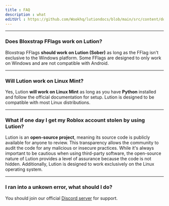 ```yaml
---
title : FAQ
description : what
editUrl : https://github.com/Wookhq/lutiondocs/blob/main/src/content/docs/lution/faq.mdx
---
```


***
### Does Bloxstrap FFlags work on Lution?
Bloxstrap FFlags **should work on Lution (Sober)** as long as the FFlag isn't exclusive to the Windows platform. Some FFlags are designed to only work on Windows and are not compatible with Android.

***
### Will Lution work on Linux Mint?
Yes, Lution **will work on Linux Mint** as long as you have **Python** installed and follow the official documentation for setup. Lution is designed to be compatible with most Linux distributions.

***
### What if one day I get my Roblox account stolen by using Lution?
Lution is an **open-source project**, meaning its source code is publicly available for anyone to review. This transparency allows the community to audit the code for any malicious or insecure practices. While it's always important to be cautious when using third-party software, the open-source nature of Lution provides a level of assurance because the code is not hidden. Additionally, Lution is designed to work exclusively on the Linux operating system. 

***
### I ran into a unkown error, what should I do?
You should join our official [Discord server](https://discord.com/invite/BXT7FYjTBa) for support.
<Analytics />